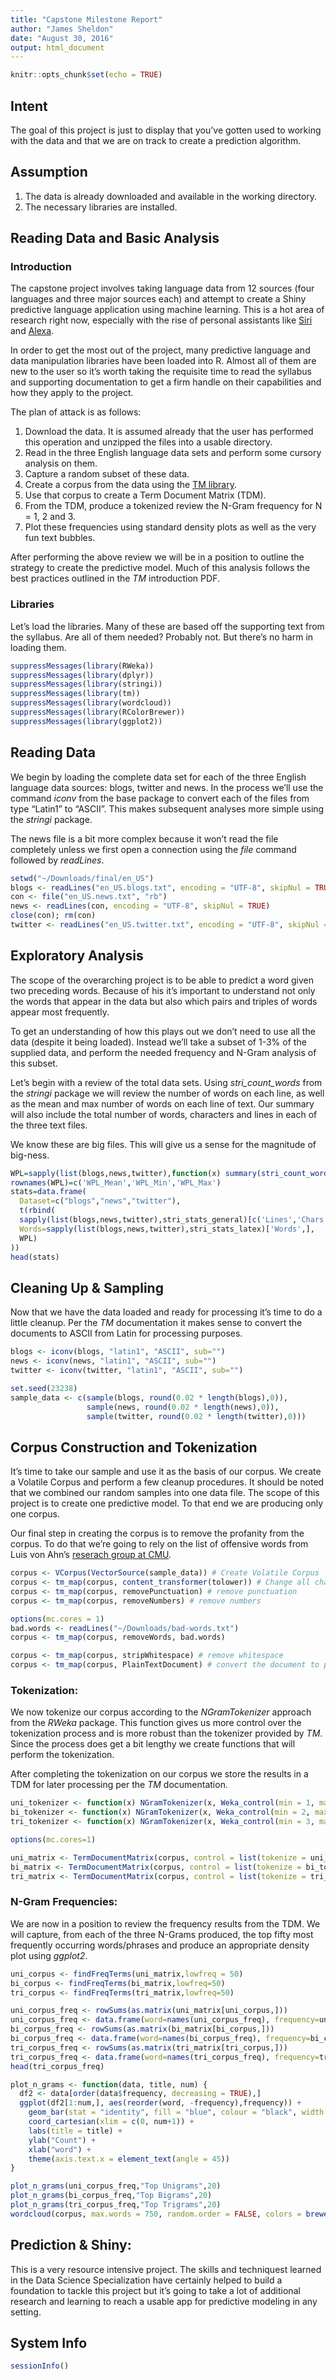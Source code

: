 ```yaml
---
title: "Capstone Milestone Report"
author: "James Sheldon"
date: "August 30, 2016"
output: html_document
---
```


```r
knitr::opts_chunk$set(echo = TRUE)
```

## Intent

The goal of this project is just to display that you've gotten used to working with the data and that we are on track to create a prediction algorithm.

## Assumption

1. The data is already downloaded and available in the working directory.
2. The necessary libraries are installed.

## Reading Data and Basic Analysis

### Introduction

The capstone project involves taking language data from 12 sources (four languages and three major sources each) and attempt to create a Shiny predictive language application using machine learning. This is a hot area of research right now, especially with the rise of personal assistants like [Siri](http://www.apple.com/siri) and [Alexa](https://www.amazon.com/gp/product/B00X4WHP5E/ref=sv_devicesubnav_0).

In order to get the most out of the project, many predictive language and data manipulation libraries have been loaded into R. Almost all of them are new to the user so it's worth taking the requisite time to read the syllabus and supporting documentation to get a firm handle on their capabilities and how they apply to the project.

The plan of attack is as follows:

1. Download the data. It is assumed already that the user has performed this operation and unzipped the files into a usable directory.
2. Read in the three English language data sets and perform some cursory analysis on them.
3. Capture a random subset of these data.
4. Create a corpus from the data using the [TM library](https://cran.r-project.org/web/packages/tm/index.html).
5. Use that corpus to create a Term Document Matrix (TDM).
5. From the TDM, produce a tokenized review the N-Gram frequency for N = 1, 2 and 3.
6. Plot these frequencies using standard density plots as well as the very fun text bubbles.

After performing the above review we will be in a position to outline the strategy to create the predictive model.  Much of this analysis follows the best practices outlined in the _TM_ introduction PDF.

### Libraries

Let's load the libraries. Many of these are based off the supporting text from the syllabus. Are all of them needed? Probably not. But there's no harm in loading them.

```r
suppressMessages(library(RWeka))
suppressMessages(library(dplyr))
suppressMessages(library(stringi))
suppressMessages(library(tm))
suppressMessages(library(wordcloud))
suppressMessages(library(RColorBrewer))
suppressMessages(library(ggplot2))
```

## Reading Data

We begin by loading the complete data set for each of the three English language data sources: blogs, twitter and news. In the process we'll use the command _iconv_ from the base package to convert each of the files from type "Latin1" to "ASCII". This makes subsequent analyses more simple using the _stringi_ package.

The news file is a bit more complex because it won't read the file completely unless we first open a connection using the _file_ command followed by _readLines_.

```r
setwd("~/Downloads/final/en_US")
blogs <- readLines("en_US.blogs.txt", encoding = "UTF-8", skipNul = TRUE)
con <- file("en_US.news.txt", "rb")
news <- readLines(con, encoding = "UTF-8", skipNul = TRUE)
close(con); rm(con)
twitter <- readLines("en_US.twitter.txt", encoding = "UTF-8", skipNul = TRUE)
```

## Exploratory Analysis

The scope of the overarching project is to be able to predict a word given two preceding words. Because of his it's important to understand not only the words that appear in the data but also which pairs and triples of words appear most frequently.

To get an understanding of how this plays out we don't need to use all the data (despite it being loaded). Instead we'll take a subset of 1-3% of the supplied data, and perform the needed frequency and N-Gram analysis of this subset.

Let's begin with a review of the total data sets. Using *stri_count_words* from the _stringi_ package we will review the number of words on each line, as well as the mean and max number of words on each line of text. Our summary will also include the total number of words, characters and lines in each of the three text files.

We know these are big files. This will give us a sense for the magnitude of big-ness.

```r

WPL=sapply(list(blogs,news,twitter),function(x) summary(stri_count_words(x))[c('Mean','Min.','Max.')])
rownames(WPL)=c('WPL_Mean','WPL_Min','WPL_Max')
stats=data.frame(
  Dataset=c("blogs","news","twitter"),      
  t(rbind(
  sapply(list(blogs,news,twitter),stri_stats_general)[c('Lines','Chars'),],
  Words=sapply(list(blogs,news,twitter),stri_stats_latex)['Words',],
  WPL)
))
head(stats)

```

## Cleaning Up & Sampling

Now that we have the data loaded and ready for processing it's time to do a little cleanup. Per the _TM_ documentation it makes sense to convert the documents to ASCII from Latin for processing purposes.

```r
blogs <- iconv(blogs, "latin1", "ASCII", sub="")
news <- iconv(news, "latin1", "ASCII", sub="")
twitter <- iconv(twitter, "latin1", "ASCII", sub="")

set.seed(23238)
sample_data <- c(sample(blogs, round(0.02 * length(blogs),0)),
                 sample(news, round(0.02 * length(news),0)),
                 sample(twitter, round(0.02 * length(twitter),0)))
```

## Corpus Construction and Tokenization

It's time to take our sample and use it as the basis of our corpus. We create a Volatile Corpus and perform a few cleanup procedures. It should be noted that we combined our random samples into one data file. The scope of this project is to create one predictive model. To that end we are producing only one corpus.

Our final step in creating the corpus is to remove the profanity from the corpus.  To do that we're going to rely on the list of offensive words from Luis von Ahn's [reserach group at CMU](http://www.cs.cmu.edu/~biglou/resources/).

```r
corpus <- VCorpus(VectorSource(sample_data)) # Create Volatile Corpus
corpus <- tm_map(corpus, content_transformer(tolower)) # Change all characters to lower case
corpus <- tm_map(corpus, removePunctuation) # remove punctuation
corpus <- tm_map(corpus, removeNumbers) # remove numbers

options(mc.cores = 1)
bad.words <- readLines("~/Downloads/bad-words.txt")
corpus <- tm_map(corpus, removeWords, bad.words)

corpus <- tm_map(corpus, stripWhitespace) # remove whitespace
corpus <- tm_map(corpus, PlainTextDocument) # convert the document to plain text
```

### Tokenization:

We now tokenize our corpus according to the _NGramTokenizer_ approach from the _RWeka_ package. This function gives us more control over the tokenization process and is more robust than the tokenizer provided by _TM_. Since the process does get a bit lengthy we create functions that will perform the tokenization.

After completing the tokenization on our corpus we store the results in a TDM for later processing per the _TM_ documentation.

```r
uni_tokenizer <- function(x) NGramTokenizer(x, Weka_control(min = 1, max = 1))
bi_tokenizer <- function(x) NGramTokenizer(x, Weka_control(min = 2, max = 2))
tri_tokenizer <- function(x) NGramTokenizer(x, Weka_control(min = 3, max = 3))

options(mc.cores=1)

uni_matrix <- TermDocumentMatrix(corpus, control = list(tokenize = uni_tokenizer))
bi_matrix <- TermDocumentMatrix(corpus, control = list(tokenize = bi_tokenizer))
tri_matrix <- TermDocumentMatrix(corpus, control = list(tokenize = tri_tokenizer))
```

### N-Gram Frequencies:

We are now in a position to review the frequency results from the TDM. We will capture, from each of the three N-Grams produced, the top fifty most frequently occurring words/phrases and produce an appropriate density plot using _ggplot2_.

```r

uni_corpus <- findFreqTerms(uni_matrix,lowfreq = 50)
bi_corpus <- findFreqTerms(bi_matrix,lowfreq=50)
tri_corpus <- findFreqTerms(tri_matrix,lowfreq=50)

uni_corpus_freq <- rowSums(as.matrix(uni_matrix[uni_corpus,]))
uni_corpus_freq <- data.frame(word=names(uni_corpus_freq), frequency=uni_corpus_freq)
bi_corpus_freq <- rowSums(as.matrix(bi_matrix[bi_corpus,]))
bi_corpus_freq <- data.frame(word=names(bi_corpus_freq), frequency=bi_corpus_freq)
tri_corpus_freq <- rowSums(as.matrix(tri_matrix[tri_corpus,]))
tri_corpus_freq <- data.frame(word=names(tri_corpus_freq), frequency=tri_corpus_freq)
head(tri_corpus_freq)

plot_n_grams <- function(data, title, num) {
  df2 <- data[order(data$frequency, decreasing = TRUE),]
  ggplot(df2[1:num,], aes(reorder(word, -frequency),frequency)) +
    geom_bar(stat = "identity", fill = "blue", colour = "black", width = 0.80) + 
    coord_cartesian(xlim = c(0, num+1)) +
    labs(title = title) +
    ylab("Count") +
    xlab("word") + 
    theme(axis.text.x = element_text(angle = 45))
}

plot_n_grams(uni_corpus_freq,"Top Unigrams",20)
plot_n_grams(bi_corpus_freq,"Top Bigrams",20)
plot_n_grams(tri_corpus_freq,"Top Trigrams",20)
wordcloud(corpus, max.words = 750, random.order = FALSE, colors = brewer.pal(8,"Dark2"))
```



## Prediction & Shiny:

This is a very resource intensive project. The skills and techniquest learned in the Data Science Specialization have certainly helped to build a foundation to tackle this project but it's going to take a lot of additional research and learning to reach a usable app for predictive modeling in any setting.

## System Info

```r
sessionInfo()
```